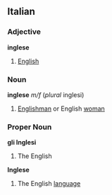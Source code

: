 ==Italian==
===Adjective===
'''inglese'''
#[[English]]
===Noun===
'''inglese''' ''m/f'' (''plural'' inglesi)
#[[Englishman]] or English [[woman]]
===Proper Noun===
'''gli Inglesi'''
#The English
'''Inglese'''
#The English [[language]]